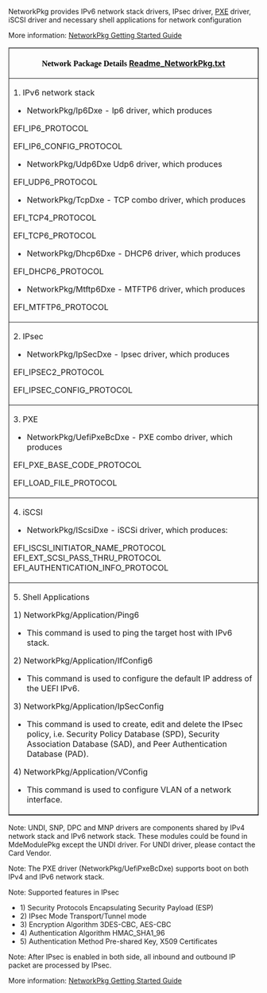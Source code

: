 <!-- [[Category:EDKII Packages]] -->
NetworkPkg provides IPv6 network stack drivers, IPsec driver, [[PXE]] driver, iSCSI driver and necessary shell applications
for network configuration


More information: [https://github.com/tianocore/tianocore.github.io/wiki/NetworkPkg-Getting-Started-Guide NetworkPkg Getting Started Guide]

<div class="t_projects">

<table border="1" width="500">
<tr>
<th>
<span style="font-size: 12.0pt; text-align: center; font-family: Verdana; color: black; font-weight: bold; font-style: normal">
Network Package Details </span>
[https://github.com/tianocore-docs/Docs/raw/master/User_Docs/Readme_NetworkPkg.txt Readme_NetworkPkg.txt]
</th>
</tr>

<tr>
<td>
1.  IPv6 network stack
* NetworkPkg/Ip6Dxe - Ip6 driver, which produces
EFI_IP6_PROTOCOL

EFI_IP6_CONFIG_PROTOCOL
* NetworkPkg/Udp6Dxe Udp6 driver, which produces
EFI_UDP6_PROTOCOL
* NetworkPkg/TcpDxe - TCP combo driver, which produces
EFI_TCP4_PROTOCOL

EFI_TCP6_PROTOCOL
* NetworkPkg/Dhcp6Dxe - DHCP6 driver, which produces
EFI_DHCP6_PROTOCOL
* NetworkPkg/Mtftp6Dxe - MTFTP6 driver, which produces
EFI_MTFTP6_PROTOCOL
</td>
</tr>

<tr>
<td>  
2.  IPsec
* NetworkPkg/IpSecDxe - Ipsec driver, which produces
EFI_IPSEC2_PROTOCOL   

EFI_IPSEC_CONFIG_PROTOCOL
</td>
</tr>

<tr>
<td>  
3.  PXE
* NetworkPkg/UefiPxeBcDxe - PXE combo driver, which produces
EFI_PXE_BASE_CODE_PROTOCOL 

EFI_LOAD_FILE_PROTOCOL
</td>
</tr>


<tr>
<td>  
4.  iSCSI
* NetworkPkg/IScsiDxe - iSCSi driver, which produces:
EFI_ISCSI_INITIATOR_NAME_PROTOCOL
EFI_EXT_SCSI_PASS_THRU_PROTOCOL
EFI_AUTHENTICATION_INFO_PROTOCOL
</td>
</tr>

<tr>
<td>  
5.  Shell Applications

1) NetworkPkg/Application/Ping6
* This command is used to ping the target host with IPv6 stack.
2) NetworkPkg/Application/IfConfig6
* This command is used to configure the default IP address of the UEFI IPv6.
3)  NetworkPkg/Application/IpSecConfig
* This command is used to create, edit and delete the IPsec policy, i.e. Security Policy Database (SPD), Security Association Database (SAD), and Peer Authentication Database (PAD).
4)  NetworkPkg/Application/VConfig
* This command is used to configure VLAN of a network interface.
</td>
</tr>


</table>
</div>

Note: UNDI, SNP, DPC and MNP drivers are components shared by IPv4 network stack and IPv6 network stack. These modules could be found in MdeModulePkg  except the UNDI driver. For UNDI driver, please contact the Card Vendor.

Note: The PXE driver (NetworkPkg/UefiPxeBcDxe) supports boot on both IPv4 and IPv6 network stack.

Note: Supported features in IPsec
*      1)  Security Protocols          Encapsulating Security Payload (ESP)
*      2)  IPsec Mode                  Transport/Tunnel mode
*      3)  Encryption Algorithm        3DES-CBC, AES-CBC
*      4)  Authentication Algorithm    HMAC_SHA1_96
*      5)  Authentication Method       Pre-shared Key, X509 Certificates

Note: After IPsec is enabled in both side, all inbound and outbound IP packet are processed by IPsec.

More information: [https://github.com/tianocore/tianocore.github.io/wiki/NetworkPkg-Getting-Started-Guide NetworkPkg Getting Started Guide]